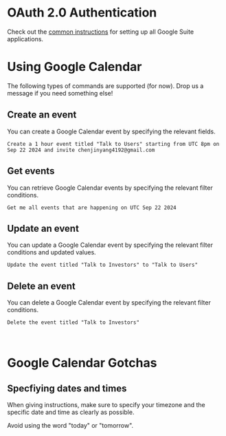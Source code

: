
# OAuth 2.0 Authentication

Check out the [common instructions](./common) for setting up all Google Suite applications.

# Using Google Calendar

The following types of commands are supported (for now). Drop us a message if you need something else!

## Create an event

You can create a Google Calendar event by specifying the relevant fields. 
```
Create a 1 hour event titled "Talk to Users" starting from UTC 8pm on Sep 22 2024 and invite chenjinyang4192@gmail.com
```

## Get events

You can retrieve Google Calendar events by specifying the relevant filter conditions.
```
Get me all events that are happening on UTC Sep 22 2024
```

## Update an event

You can update a Google Calendar event by specifying the relevant filter conditions and updated values.
```
Update the event titled "Talk to Investors" to "Talk to Users"
```

## Delete an event

You can delete a Google Calendar event by specifying the relevant filter conditions.
```
Delete the event titled "Talk to Investors"
```

<br/>

# Google Calendar Gotchas

## Specfiying dates and times

<Callout type="info" emoji="ℹ️">
When giving instructions, make sure to specify your timezone and the specific date and time as clearly as possible.

Avoid using the word "today" or "tomorrow".
</Callout>